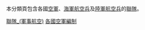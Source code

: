 本分類頁包含各國[[空軍|空軍]]、[[海軍航空兵|海軍航空兵]]及[[陸軍航空兵|陸軍航空兵]]的[[聯隊_(軍事航空)|聯隊]]。
[[Category:聯隊_(軍事航空)|]]
[[Category:各國空軍編制|]]